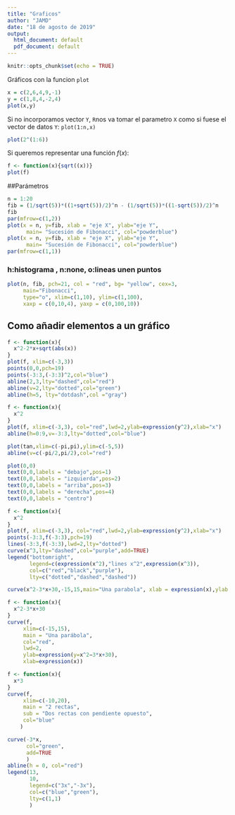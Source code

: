 ```yaml
---
title: "Graficos"
author: "JAMD"
date: "18 de agosto de 2019"
output:
  html_document: default
  pdf_document: default
---
```


```r
knitr::opts_chunk$set(echo = TRUE)
```

Gráficos con la funcion `plot`


```r
x = c(2,6,4,9,-1)
y = c(1,8,4,-2,4)
plot(x,y)
```

Si no incorporamos vector `Y`, `R`nos va tomar el parametro `X` como si fuese el vector de datos `Y`: `plot(1:n,x)`

```r
plot(2^(1:6))
```

Si queremos representar una función $f(x)$:

```r
f <- function(x){sqrt((x))}
plot(f)
```

##Parámetros

```r
n = 1:20
fib = (1/sqrt(5))*((1+sqrt(5))/2)^n - (1/sqrt(5))*((1-sqrt(5))/2)^n
fib
par(mfrow=c(1,2))
plot(x = n, y=fib, xlab = "eje X", ylab="eje Y", 
      main= "Sucesión de Fibonacci", col="powderblue")
plot(x = n, y=fib, xlab = "eje X", ylab="eje Y", 
      main= "Sucesión de Fibonacci", col="powderblue")
par(mfrow=c(1,1))
```

### h:histograma , n:none, o:lineas unen puntos
```r
plot(n, fib, pch=21, col = "red", bg= "yellow", cex=3,
     main="Fibonacci",
     type="o", xlim=c(1,10), ylim=c(1,100),
     xaxp = c(0,10,4), yaxp = c(0,100,10))
```

## Como añadir elementos a un gráfico
```r
f <- function(x){
  x^2-2*x+sqrt(abs(x))
}
plot(f, xlim=c(-3,3))
points(0,0,pch=19)
points(-3:3,(-3:3)^2,col="blue")
abline(2,3,lty="dashed",col="red")
abline(v=2,lty="dotted",col="green")
abline(h=5, lty="dotdash",col ="gray")
```

```r
f <- function(x){
  x^2
}
plot(f, xlim=c(-3,3), col="red",lwd=2,ylab=expression(y^2),xlab="x")
abline(h=0:9,v=-3:3,lty="dotted",col="blue")
```

```r

plot(tan,xlim=c(-pi,pi),ylim=c(-5,5))
abline(v=c(-pi/2,pi/2),col="red")
```

```r
plot(0,0)
text(0,0,labels = "debajo",pos=1)
text(0,0,labels = "izquierda",pos=2)
text(0,0,labels = "arriba",pos=3)
text(0,0,labels = "derecha",pos=4)
text(0,0,labels = "centro")
```

```r
f <- function(x){
  x^2
}
plot(f, xlim=c(-3,3), col="red",lwd=2,ylab=expression(y^2),xlab="x")
points(-3:3,f(-3:3),pch=19)
lines(-3:3,f(-3:3),lwd=2,lty="dotted")
curve(x^3,lty="dashed",col="purple",add=TRUE)
legend("bottomright",
       legend=c(expression(x^2),"lines x^2",expression(x^3)),
       col=c("red","black","purple"),
       lty=c("dotted","dashed","dashed"))
```

```r
curve(x^2-3*x+30,-15,15,main="Una parabola", xlab = expression(x),ylab = expression(y=x^2-3*x+30))

```

```r
f <- function(x){
  x^2-3*x+30
}
curve(f, 
     xlim=c(-15,15),
     main = "Una parábola",
     col="red",
     lwd=2,
     ylab=expression(y=x^2−3*x+30),
     xlab=expression(x))

```

```r
f <- function(x){
  x*3
}
curve(f, 
     xlim=c(-10,20),
     main = "2 rectas",
     sub = "Dos rectas con pendiente opuesto",
     col="blue"
    )

curve(-3*x,
      col="green",
      add=TRUE
      )
abline(h = 0, col="red")
legend(13,
       10,
       legend=c("3x","-3x"),
       col=c("blue","green"),
       lty=c(1,1)
       )

```
